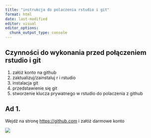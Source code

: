 ```yaml
---
title: "instrukcja do polaczenia rstudio i git"
format: html
date: last-modified
editor: visual
editor_options: 
  chunk_output_type: console
---
```


## Czynności do wykonania przed połączeniem rstudio i git

1.  załóż konto na github
2.  zaktualizuj/zainstaluj r i rstudio
3.  instalacja git
4.  przedstawienie się git
5.  stworzenie klucza prywatnego w rstudio do polaczenia z github

## Ad 1.

Wejdź na stronę <https://github.com> i załóż darmowe konto

![](images/github.png)
